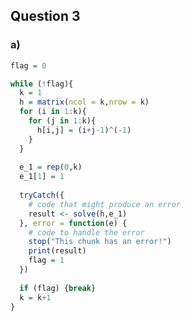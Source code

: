 ## Question 3

### a)

```r
flag = 0
```


```r
while (!flag){
  k = 1
  h = matrix(ncol = k,nrow = k)
  for (i in 1:k){
    for (j in 1:k){
      h[i,j] = (i+j-1)^(-1)
    }
  }
  
  e_1 = rep(0,k)
  e_1[1] = 1
  
  tryCatch({
    # code that might produce an error
    result <- solve(h,e_1)
  }, error = function(e) {
    # code to handle the error
    stop("This chunk has an error!")
    print(result)
    flag = 1
  })
  
  if (flag) {break}
  k = k+1
}
```
